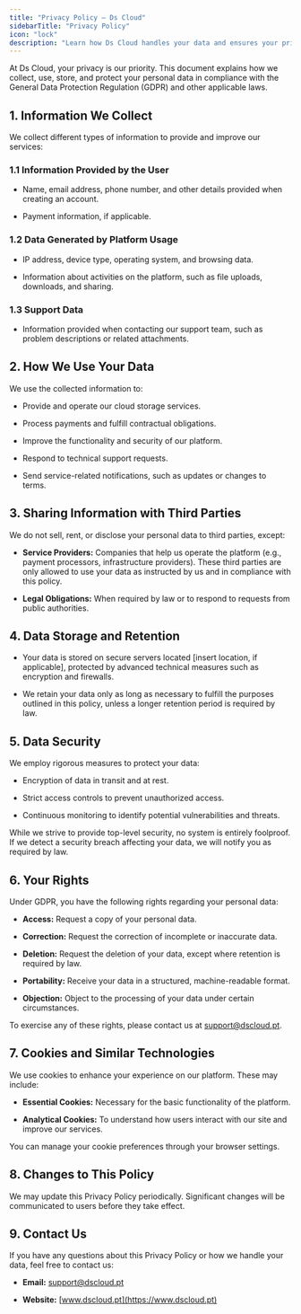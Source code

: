 ```yaml
---
title: "Privacy Policy – Ds Cloud"
sidebarTitle: "Privacy Policy"
icon: "lock"
description: "Learn how Ds Cloud handles your data and ensures your privacy in compliance with GDPR and other regulations."
---
```


At Ds Cloud, your privacy is our priority. This document explains how we collect, use, store, and protect your personal data in compliance with the General Data Protection Regulation (GDPR) and other applicable laws.

## 1. Information We Collect

We collect different types of information to provide and improve our services:

### 1.1 Information Provided by the User

* Name, email address, phone number, and other details provided when creating an account.

* Payment information, if applicable.

### 1.2 Data Generated by Platform Usage

* IP address, device type, operating system, and browsing data.

* Information about activities on the platform, such as file uploads, downloads, and sharing.

### 1.3 Support Data

* Information provided when contacting our support team, such as problem descriptions or related attachments.

## 2. How We Use Your Data

We use the collected information to:

* Provide and operate our cloud storage services.

* Process payments and fulfill contractual obligations.

* Improve the functionality and security of our platform.

* Respond to technical support requests.

* Send service-related notifications, such as updates or changes to terms.

## 3. Sharing Information with Third Parties

We do not sell, rent, or disclose your personal data to third parties, except:

* **Service Providers:** Companies that help us operate the platform (e.g., payment processors, infrastructure providers). These third parties are only allowed to use your data as instructed by us and in compliance with this policy.

* **Legal Obligations:** When required by law or to respond to requests from public authorities.

## 4. Data Storage and Retention

* Your data is stored on secure servers located \[insert location, if applicable], protected by advanced technical measures such as encryption and firewalls.

* We retain your data only as long as necessary to fulfill the purposes outlined in this policy, unless a longer retention period is required by law.

## 5. Data Security

We employ rigorous measures to protect your data:

* Encryption of data in transit and at rest.

* Strict access controls to prevent unauthorized access.

* Continuous monitoring to identify potential vulnerabilities and threats.

While we strive to provide top-level security, no system is entirely foolproof. If we detect a security breach affecting your data, we will notify you as required by law.

## 6. Your Rights

Under GDPR, you have the following rights regarding your personal data:

* **Access:** Request a copy of your personal data.

* **Correction:** Request the correction of incomplete or inaccurate data.

* **Deletion:** Request the deletion of your data, except where retention is required by law.

* **Portability:** Receive your data in a structured, machine-readable format.

* **Objection:** Object to the processing of your data under certain circumstances.

To exercise any of these rights, please contact us at [support@dscloud.pt](mailto:support@dscloud.pt).

## 7. Cookies and Similar Technologies

We use cookies to enhance your experience on our platform. These may include:

* **Essential Cookies:** Necessary for the basic functionality of the platform.

* **Analytical Cookies:** To understand how users interact with our site and improve our services.

You can manage your cookie preferences through your browser settings.

## 8. Changes to This Policy

We may update this Privacy Policy periodically. Significant changes will be communicated to users before they take effect.

## 9. Contact Us

If you have any questions about this Privacy Policy or how we handle your data, feel free to contact us:

* **Email:** [support@dscloud.pt](mailto:support@dscloud.pt)

* **Website:** [www.dscloud.pt](https://www.dscloud.pt)